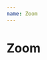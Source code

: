 ```yaml
---
name: Zoom
---
```



# Zoom

<Zoom
  img="http://bdfjade.com/data/out/89/5941587-natural-image-download.jpg"
  zoomScale={3}
  height={600}
  width={600}
/>

